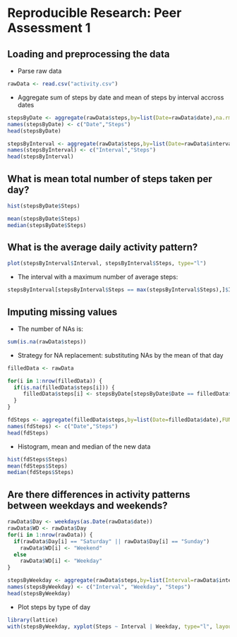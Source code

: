 # Reproducible Research: Peer Assessment 1


## Loading and preprocessing the data

* Parse raw data

```r
rawData <- read.csv("activity.csv")
```

* Aggregate sum of steps by date and mean of steps by interval accross dates

```r
stepsByDate <- aggregate(rawData$steps,by=list(Date=rawData$date),na.rm=TRUE,FUN=sum)
names(stepsByDate) <- c("Date","Steps")
head(stepsByDate)

stepsByInterval <- aggregate(rawData$steps,by=list(Date=rawData$interval),na.rm=TRUE,FUN=mean)
names(stepsByInterval) <- c("Interval","Steps")
head(stepsByInterval)
```

## What is mean total number of steps taken per day?

```r
hist(stepsByDate$Steps)
```

```r
mean(stepsByDate$Steps)
median(stepsByDate$Steps)
```


## What is the average daily activity pattern?

```r
plot(stepsByInterval$Interval, stepsByInterval$Steps, type="l")
```

* The interval with a maximum number of average steps:

```r
stepsByInterval[stepsByInterval$Steps == max(stepsByInterval$Steps),]$Interval
```


## Imputing missing values

* The number of NAs is:

```r
sum(is.na(rawData$steps))
```

* Strategy for NA replacement: substituting NAs by the mean of that day

```r
filledData <- rawData

for(i in 1:nrow(filledData)) {
  if(is.na(filledData$steps[i])) {
     filledData$steps[i] <- stepsByDate[stepsByDate$Date == filledData$date[i],]$Steps[1]
  }
}

fdSteps <- aggregate(filledData$steps,by=list(Date=filledData$date),FUN=sum)
names(fdSteps) <- c("Date","Steps")
head(fdSteps)
```

* Histogram, mean and median of the new data

```r
hist(fdSteps$Steps)
mean(fdSteps$Steps)
median(fdSteps$Steps)
```


## Are there differences in activity patterns between weekdays and weekends?

```r
rawData$Day <- weekdays(as.Date(rawData$date))
rawData$WD <- rawData$Day
for(i in 1:nrow(rawData)) {
  if(rawData$Day[i] == "Saturday" || rawData$Day[i] == "Sunday")
    rawData$WD[i] <- "Weekend"
  else
    rawData$WD[i] <- "Weekday"
}

stepsByWeekday <- aggregate(rawData$steps,by=list(Interval=rawData$interval, WD = rawData$WD),na.rm=TRUE,FUN=mean)
names(stepsByWeekday) <- c("Interval", "Weekday", "Steps")
head(stepsByWeekday)
```

* Plot steps by type of day

```r
library(lattice)
with(stepsByWeekday, xyplot(Steps ~ Interval | Weekday, type="l", layout=c(1,2)))
```